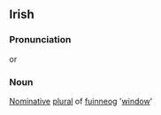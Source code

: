 ==Irish==
===Pronunciation===
{{IPA|[ˈfiɲoːgə]}} or {{IPA|[fiˈɲoːgə]}}
===Noun===
[[Nominative]] [[plural]] of [[fuinneog]] '[[window]]'